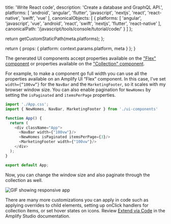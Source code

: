                   
  title: 'Write React code',
  description: 'Create a database and GraphQL API.',
  platforms: [
    'android',
    'angular',
    'flutter',
    'javascript',
    'nextjs',
    'react',
    'react-native',
    'swift',
    'vue'
  ],
  canonicalObjects: [
    {
      platforms: [
        'angular',
        'javascript',
        'vue',
        'android',
        'react',
        'swift',
        'nextjs',
        'flutter',
        'react-native'
      ],
      canonicalPath: '/javascript/tools/console/tutorial/code/'
    }
  ]
};

  return getCustomStaticPath(meta.platforms);
};

  return {
    props: {
      platform: context.params.platform,
      meta
    }
  };
}
          

The generated UI components accept properties available on the ["Flex" component](https://ui.docs.amplify.aws/react/components/flex) or properties available on the ["Collection" component](https://ui.docs.amplify.aws/react/components/collection).

For example, to make a component go full width you can use all the properties available on an Amplify UI “Flex” component. In this case, I've set `width={“100vw”}` for the `NavBar` and the `MarketingFooter`, so it scales with my browser window size. You can also enable pagination for `NewHomes` by setting the `isPaginated` and `itemsPerPage` properties.

```js
import './App.css';
import { NewHomes, NavBar, MarketingFooter } from './ui-components'

function App() {
  return (
    <div className="App">
      <NavBar width={"100vw"}/>
      <NewHomes isPaginated itemsPerPage={3}/>
      <MarketingFooter width={"100vw"}/>
    </div>
  );
}

export default App;
```

Now, you can change the window size and also paginate through the collection as well.

![GIF showing responsive app](/images/studio/responsive.gif)

There are many more customizations you can apply in code such as applying overrides to child elements, setting up onClick handlers for collection items, or set hover states on icons. Review [Extend via Code](/[platform]/build-ui/uibuilder/override/) in the Amplify Studio documentation.
